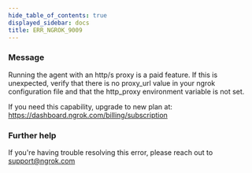 ```yaml
---
hide_table_of_contents: true
displayed_sidebar: docs
title: ERR_NGROK_9009
---
```



### Message

Running the agent with an http/s proxy is a paid feature. If this is unexpected, verify that there is no proxy_url value in your ngrok configuration file and that the http_proxy environment variable is not set.

If you need this capability, upgrade to new plan at: https://dashboard.ngrok.com/billing/subscription

<ErrorDetails />

### Further help

If you're having trouble resolving this error, please reach out to [support@ngrok.com](mailto:support@ngrok.com?subject=Help%20with%20ERR_NGROK_9009)
